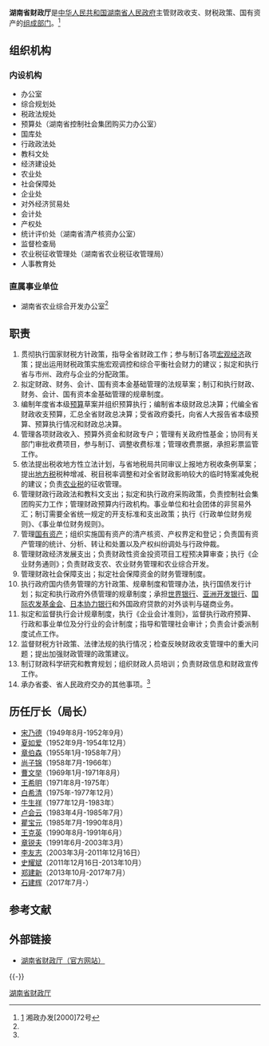 {{Infobox PRCG
|机构名称=湖南省财政厅
|标志1=Red star.svg
|标志1说明=[[s:国务院关于国家行政机关和企业事业单位社会团体印章管理的规定|1999年规定]]：[[印章|印章]][[直径|直径]]4.2厘米，中央刊[[五角星|五角星]]，由[[湖南省人民政府|湖南省人民政府]]制发。
|职位1=厅长
|人员1=[[石建辉|石建辉]]
|职位2=副厅长
|人员2=庄大力{{wrap}}何伟文{{wrap}}邓　斌{{wrap}}祝孟辉
|人数2=4
|业务上级机构=[[中华人民共和国财政部|中华人民共和国财政部]]
|组织上级机构=[[湖南省人民政府|湖南省人民政府]]
|机构类型=[[湖南省人民政府组成部门|湖南省人民政府组成部门]]
|行政级别=正地厅级
|地址1=[[湖南省|湖南省]][[长沙市|长沙市]]城南西路1号
|网站=湖南省财政厅
|网址=http://czt.hunan.gov.cn/
|时期1=1949.08
|机构1=湖南省财政厅
|时期2=1968.01
|机构2=湖南省革命委员会生产指挥组财政小组
|时期3=1969.01
|机构3=湖南省财政局
|时期4=1968.01
|机构4=湖南省革命委员会财政金融局
|时期5=1978.01
|机构5=湖南省财政局
|时期6=1981.01
|机构6=湖南省财政厅
}}

'''湖南省财政厅'''是[[中华人民共和国|中华人民共和国]][[湖南省人民政府|湖南省人民政府]]主管财政收支、财税政策、国有资产的[[湖南省人民政府组成部门|组成部门]]。<ref name="#1">[http://law.lawtime.cn/d449311454405.html] {{Wayback|url=http://law.lawtime.cn/d449311454405.html |date=20160304190025 }}湘政办发[2000]72号</ref>
==组织机构==
===内设机构===
*办公室
*综合规划处
*税政法规处
*预算处（湖南省控制社会集团购买力办公室）
*国库处
*行政政法处
*教科文处
*经济建设处
*农业处
*社会保障处
*企业处
*对外经济贸易处
*会计处
*产权处
*统计评价处（湖南省清产核资办公室）
*监督检查局
*农业税征收管理处（湖南省农业税征收管理局）
*人事教育处
===直属事业单位===
*湖南省农业综合开发办公室<ref name="#1"/>

==职责==
#贯彻执行国家财税方针政策，指导全省财政工作；参与制订各项[[宏观经济|宏观经济]]政策；提出运用财税政策实施宏观调控和综合平衡社会财力的建议；拟定和执行省与市州、政府与企业的分配政策。
#拟定财政、财务、会计、国有资本金基础管理的法规草案；制订和执行财政、财务、会计、国有资本金基础管理的规章制度。
#编制年度省本级[[预算|预算]]草案并组织预算执行；编制省本级财政总决算；代编全省财政收支预算，汇总全省财政总决算；受省政府委托，向省人大报告省本级预算、预算执行情况和财政总决算。
#管理各项财政收入、预算外资金和财政专户；管理有关政府性基金；协同有关部门审批收费项目，参与制订、调整收费标准；管理收费票据，承担彩票监管工作。
#依法提出税收地方性立法计划，与省地税局共同审议上报地方税收条例草案；提出[[地方税|地方税]]税种增减、税目税率调整和对全省财政影响较大的临时特案减免税的建议；负责[[农业税|农业税]]的征收管理。
#管理财政行政政法和教科文支出；拟定和执行政府采购政策，负责控制社会集团购买力工作；管理财政预算内行政机构。事业单位和社会团体的非贸易外汇；制订需要全省统一规定的开支标准和支出政策；执行《行政单位财务规则》、《事业单位财务规则》。
#管理[[国有资产|国有资产]]；组织实施国有资产的清产核资、产权界定和登记；负责国有资产管理的统计、分析、转让和处置以及产权纠纷调处与行政仲裁。
#管理财政经济发展支出；负责财政性资金投资项目工程预决算审查；执行《企业财务通则》；负责财政支农、农业财务管理和农业综合开发。
#管理财政社会保障支出；拟定社会保障资金的财务管理制度。
#执行政府国内债务管理的方针政策、规章制度和管理办法，执行国债发行计划；拟定和执行政府外债管理的规章制度；承担[[世界银行|世界银行]]、[[亚洲开发银行|亚洲开发银行]]、[[国际农发基金会|国际农发基金会]]、[[日本协力银行|日本协力银行]]和外国政府贷款的对外谈判与磋商业务。
#拟定和监督执行会计规章制度，执行《企业会计准则》，监督执行政府预算、行政和事业单位及分行业的会计制度；指导和管理社会审计；负责会计委派制度试点工作。
#监督财税方针政策、法律法规的执行情况；检查反映财政收支管理中的重大问题；提出加强财政管理的政策建议。
#制订财政科学研究和教育规划；组织财政人员培训；负责财政信息和财政宣传工作。
#承办省委、省人民政府交办的其他事项。<ref name="#1"/>

==历任厅长（局长）==
*[[宋乃德|宋乃德]]（1949年8月-1952年9月）
*[[夏如爱|夏如爱]]（1952年9月-1954年12月）
*[[章伯森|章伯森]]（1955年1月-1958年7月）
*[[尚子锦|尚子锦]]（1958年7月-1966年）
*[[曹文举|曹文举]]（1969年1月-1971年8月）
*[[王希明|王希明]]（1971年8月-1975年）
*[[白希清|白希清]]（1975年-1977年12月）
*[[牛生祥|牛生祥]]（1977年12月-1983年）
*[[卢会云|卢会云]]（1983年4月-1985年7月）
*[[瞿宝元|瞿宝元]]（1985年7月-1990年8月）
*[[王克英|王克英]]（1990年8月-1991年6月）
*[[章锐夫|章锐夫]]（1991年6月-2003年3月）
*[[李友志|李友志]]（2003年3月-2011年12月16日）
*[[史耀斌|史耀斌]]（2011年12月16日-2013年10月）
*[[郑建新|郑建新]]（2013年10月-2017年7月）
*[[石建辉|石建辉]]（2017年7月-）

==参考文献==
{{Reflist|2}}

==外部链接==
*[http://czt.hunan.gov.cn/ 湖南省财政厅（官方网站）] {{Wayback|url=http://czt.hunan.gov.cn/ |date=20211219202129 }}

{{-}}
{{湖南省人民政府}}
[[Category:湖南省财政厅|]]